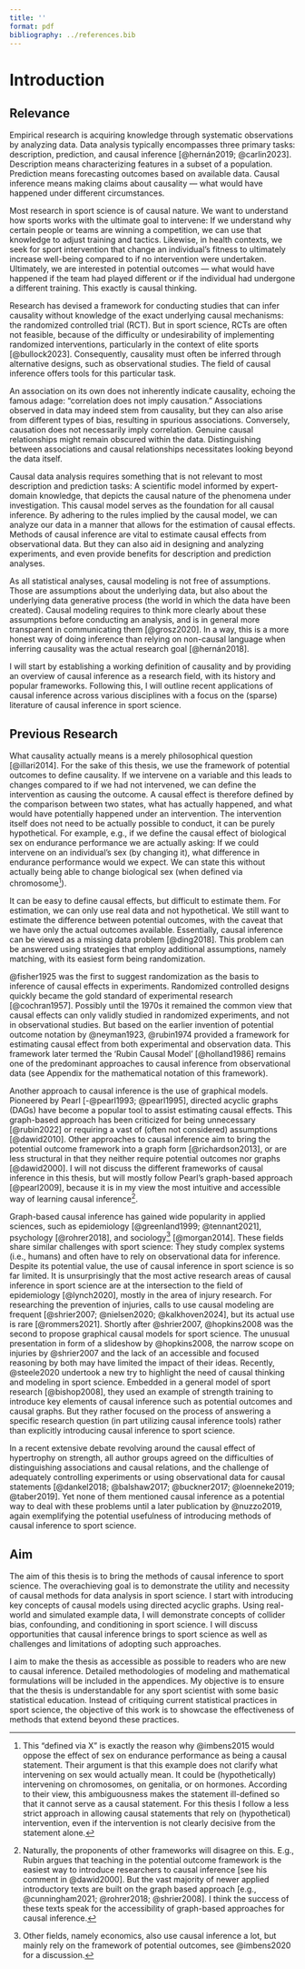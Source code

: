 ```yaml
---
title: ''
format: pdf
bibliography: ../references.bib
---
```


# Introduction

## Relevance

Empirical research is acquiring knowledge through systematic observations by analyzing data. Data analysis typically encompasses three primary tasks: description, prediction, and causal inference [@hernán2019; @carlin2023]. Description means characterizing features in a subset of a population. Prediction means forecasting outcomes based on available data. Causal inference means making claims about causality --- what would have happened under different circumstances.

Most research in sport science is of causal nature. We want to understand how sports works with the ultimate goal to intervene: If we understand why certain people or teams are winning a competition, we can use that knowledge to adjust training and tactics. Likewise, in health contexts, we seek for sport intervention that change an individual's fitness to ultimately increase well-being compared to if no intervention were undertaken. Ultimately, we are interested in potential outcomes --- what would have happened if the team had played different or if the individual had undergone a different training. This exactly is causal thinking.

Research has devised a framework for conducting studies that can infer causality without knowledge of the exact underlying causal mechanisms: the randomized controlled trial (RCT). But in sport science, RCTs are often not feasible, because of the difficulty or undesirability of implementing randomized interventions, particularly in the context of elite sports [@bullock2023]. Consequently, causality must often be inferred through alternative designs, such as observational studies. The field of causal inference offers tools for this particular task.

An association on its own does not inherently indicate causality, echoing the famous adage: "correlation does not imply causation." Associations observed in data may indeed stem from causality, but they can also arise from different types of bias, resulting in spurious associations. Conversely, causation does not necessarily imply correlation. Genuine causal relationships might remain obscured within the data. Distinguishing between associations and causal relationships necessitates looking beyond the data itself.

Causal data analysis requires something that is not relevant to most description and prediction tasks: A scientific model informed by expert-domain knowledge, that depicts the causal nature of the phenomena under investigation. This causal model serves as the foundation for all causal inference. By adhering to the rules implied by the causal model, we can analyze our data in a manner that allows for the estimation of causal effects. Methods of causal inference are vital to estimate causal effects from observational data. But they can also aid in designing and analyzing experiments, and even provide benefits for description and prediction analyses.

As all statistical analyses, causal modeling is not free of assumptions. Those are assumptions about the underlying data, but also about the underlying data generative process (the world in which the data have been created). Causal modeling requires to think more clearly about these assumptions before conducting an analysis, and is in general more transparent in communicating them [@grosz2020]. In a way, this is a more honest way of doing inference than relying on non-causal language when inferring causality was the actual research goal [@hernán2018]. <!-- one sentence? -->

I will start by establishing a working definition of causality and by providing an overview of causal inference as a research field, with its history and popular frameworks. Following this, I will outline recent applications of causal inference across various disciplines with a focus on the (sparse) literature of causal inference in sport science.

## Previous Research

What causality actually means is a merely philosophical question [@illari2014]. For the sake of this thesis, we use the framework of potential outcomes to define causality. If we intervene on a variable and this leads to changes compared to if we had not intervened, we can define the intervention as causing the outcome. A causal effect is therefore defined by the comparison between two states, what has actually happened, and what would have potentially happened under an intervention. The intervention itself does not need to be actually possible to conduct, it can be purely hypothetical. For example, e.g., if we define the causal effect of biological sex on endurance performance we are actually asking: If we could intervene on an individual's sex (by changing it), what difference in endurance performance would we expect. We can state this without actually being able to change biological sex (when defined via chromosome[^1]).

[^1]: This "defined via X" is exactly the reason why @imbens2015 would oppose the effect of sex on endurance performance as being a causal statement. Their argument is that this example does not clarify what intervening on sex would actually mean. It could be (hypothetically) intervening on chromosomes, on genitalia, or on hormones. According to their view, this ambiguousness makes the statement ill-defined so that it cannot serve as a causal statement. For this thesis I follow a less strict approach in allowing causal statements that rely on (hypothetical) intervention, even if the intervention is not clearly decisive from the statement alone.

It can be easy to define causal effects, but difficult to estimate them. For estimation, we can only use real data and not hypothetical. We still want to estimate the difference between potential outcomes, with the caveat that we have only the actual outcomes available. Essentially, causal inference can be viewed as a missing data problem [@ding2018]. This problem can be answered using strategies that employ additional assumptions, namely matching, with its easiest form being randomization.

@fisher1925 was the first to suggest randomization as the basis to inference of causal effects in experiments. Randomized controlled designs quickly became the gold standard of experimental research [@cochran1957]. Possibly until the 1970s it remained the common view that causal effects can only validly studied in randomized experiments, and not in observational studies. But based on the earlier invention of potential outcome notation by @neyman1923, @rubin1974 provided a framework for estimating causal effect from both experimental and observation data. This framework later termed the 'Rubin Causal Model' [@holland1986] remains one of the predominant approaches to causal inference from observational data (see Appendix for the mathematical notation of this framework).

Another approach to causal inference is the use of graphical models. Pioneered by Pearl [-@pearl1993; @pearl1995], directed acyclic graphs (DAGs) have become a popular tool to assist estimating causal effects. <!--# one sentence pro graphs -->This graph-based approach has been criticized for being unnecessary [@rubin2022] or requiring a vast of (often not considered) assumptions [@dawid2010]. Other approaches to causal inference aim to bring the potential outcome framework into a graph form [@richardson2013], or are less structural in that they neither require potential outcomes nor graphs [@dawid2000]. I will not discuss the different frameworks of causal inference in this thesis, but will mostly follow Pearl's graph-based approach [@pearl2009], because it is in my view the most intuitive and accessible way of learning causal inference[^2].

[^2]: Naturally, the proponents of other frameworks will disagree on this. E.g., Rubin argues that teaching in the potential outcome framework is the easiest way to introduce researchers to causal inference [see his comment in @dawid2000]. But the vast majority of newer applied introductory texts are built on the graph based approach [e.g., @cunningham2021; @rohrer2018; @shrier2008]. I think the success of these texts speak for the accessibility of graph-based approaches for causal inference.

Graph-based causal inference has gained wide popularity in applied sciences, such as epidemiology [@greenland1999; @tennant2021], psychology [@rohrer2018], and sociology[^3] [@morgan2014]. These fields share similar challenges with sport science: They study complex systems (i.e., humans) and often have to rely on observational data for inference. Despite its potential value, the use of causal inference in sport science is so far limited. It is unsurprisingly that the most active research areas of causal inference in sport science are at the intersection to the field of epidemiology [@lynch2020], mostly in the area of injury research. For researching the prevention of injuries, calls to use causal modeling are frequent [@shrier2007; @nielsen2020; @kalkhoven2024], but its actual use is rare [@rommers2021]. Shortly after @shrier2007, @hopkins2008 was the second to propose graphical causal models for sport science. The unusual presentation in form of a slideshow by @hopkins2008, the narrow scope on injuries by @shrier2007 and the lack of an accessible and focused reasoning by both may have limited the impact of their ideas. Recently, @steele2020 undertook a new try to highlight the need of causal thinking and modeling in sport science. Embedded in a general model of sport research [@bishop2008], they used an example of strength training to introduce key elements of causal inference such as potential outcomes and causal graphs. But they rather focused on the process of answering a specific research question (in part utilizing causal inference tools) rather than explicitly introducing causal inference to sport science.

[^3]: Other fields, namely economics, also use causal inference a lot, but mainly rely on the framework of potential outcomes, see @imbens2020 for a discussion.

In a recent extensive debate revolving around the causal effect of hypertrophy on strength, all author groups agreed on the difficulties of distinguishing associations and causal relations, and the challenge of adequately controlling experiments or using observational data for causal statements [@dankel2018; @balshaw2017; @buckner2017; @loenneke2019; @taber2019]. Yet none of them mentioned causal inference as a potential way to deal with these problems until a later publication by @nuzzo2019, again exemplifying the potential usefulness of introducing methods of causal inference to sport science.

## Aim

The aim of this thesis is to bring the methods of causal inference to sport science. The overachieving goal is to demonstrate the utility and necessity of causal methods for data analysis in sport science. I start with introducing key concepts of causal models using directed acyclic graphs. Using real-world and simulated example data, I will demonstrate concepts of collider bias, confounding, and conditioning in sport science. I will discuss opportunities that causal inference brings to sport science as well as challenges and limitations of adopting such approaches.

I aim to make the thesis as accessible as possible to readers who are new to causal inference. Detailed methodologies of modeling and mathematical formulations will be included in the appendices. My objective is to ensure that the thesis is understandable for any sport scientist with some basic statistical education. Instead of critiquing current statistical practices in sport science, the objective of this work is to showcase the effectiveness of methods that extend beyond these practices.
